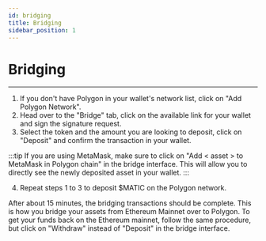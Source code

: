 ```yaml
---
id: bridging
title: Bridging
sidebar_position: 1
---
```



# Bridging

<YouTubeEmbed embedId="gTq_CONyzWQ" />

---

1. If you don't have Polygon in your wallet's network list, click on "Add Polygon Network".
2. Head over to the "Bridge" tab, click on the available link for your wallet and sign the signature request.
3. Select the token and the amount you are looking to deposit, click on "Deposit" and confirm the transaction in your wallet.

:::tip
If you are using MetaMask, make sure to click on "Add < asset > to MetaMask in Polygon chain" in the bridge interface. This will allow you to directly see the newly deposited asset in your wallet.
:::

4. Repeat steps 1 to 3 to deposit $MATIC on the Polygon network.

After about 15 minutes, the bridging transactions should be complete. This is how you bridge your assets from Ethereum Mainnet over to Polygon. To get your funds back on the Ethereum mainnet, follow the same procedure, but click on "Withdraw" instead of "Deposit" in the bridge interface.
